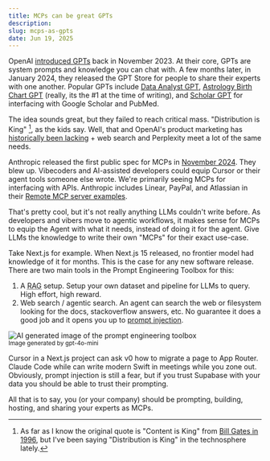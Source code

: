 ```yaml
---
title: MCPs can be great GPTs
description:
slug: mcps-as-gpts
date: Jun 19, 2025
---
```


OpenAI [introduced GPTs](https://openai.com/index/introducing-gpts/) back in November 2023. At their core, GPTs are system prompts and knowledge you can chat with.  A few months later,
 in January 2024, they released the GPT Store for people to share their experts with one another. Popular GPTs include
[Data Analyst GPT](https://chatgpt.com/g/g-HMNcP6w7d-data-analyst), [Astrology Birth Chart GPT](https://chatgpt.com/g/g-WxckXARTP-astrology-birth-chart-gpt) (really, its the #1 at the time of writing), 
and [Scholar GPT](https://chatgpt.com/g/g-kZ0eYXlJe-scholar-gpt) for interfacing with Google Scholar and PubMed.

The idea sounds great, but they failed to reach critical mass. "Distribution is King" [^1], as the kids say. Well, that and OpenAI's product marketing has [historically been lacking](https://futurism.com/the-byte/sam-altman-gpt-name-change) + web search and Perplexity meet a lot of the same needs.

Anthropic released the first public spec for MCPs in [November 2024](https://www.anthropic.com/news/model-context-protocol). They blew up. Vibecoders and AI-assisted developers could equip Cursor or their agent tools someone else wrote.
We're primarily seeing MCPs for interfacing with APIs. Anthropic includes Linear, PayPal, and Atlassian in their [Remote MCP server examples](https://docs.anthropic.com/en/docs/agents-and-tools/remote-mcp-servers).

That's pretty cool, but it's not really anything LLMs couldn't write before. As developers and vibers move to agentic workflows,
it makes sense for MCPs to equip the Agent with what it needs, instead of doing it for the agent. Give LLMs the knowledge to write their own "MCPs" for their exact use-case.

Take Next.js for example. When Next.js 15 released, no frontier model had knowledge of it for months. This is the case for any new software release.
There are two main tools in the Prompt Engineering Toolbox for this:

1. A <abbr title="Retrieval-Augmented Generation">RAG</abbr> setup. Setup your own dataset and pipeline for LLMs to query. High effort, high reward.
2. Web search / agentic search. An agent can search the web or filesystem looking for the docs, stackoverflow answers, etc. No guarantee it does a good job and it opens you up to [prompt injection](https://simonwillison.net/2023/May/2/prompt-injection-explained/).

<Image src="/blog/mcps-as-gpts/toolbox.png" alt="AI generated image of the prompt engineering toolbox" height={500} width={350} />

<div style={{ textAlign: 'center' }}>
  <small>Image generated by gpt-4o-mini</small>
</div>

Cursor in a Next.js project can ask v0 how to migrate a page to App Router. Claude Code while can write modern Swift in meetings while you zone out.
Obviously, prompt injection is still a fear, but if you trust Supabase with your data you should be able to trust their prompting.

All that is to say, you (or your company) should be prompting, building, hosting, and sharing your experts as MCPs. 

[^1]: As far as I know the original quote is "Content is King" from [Bill Gates in 1996](https://kyrgyzstan.unfpa.org/sites/default/files/pub-pdf/content-is-king.pdf),
but I've been saying "Distribution is King" in the technosphere lately.